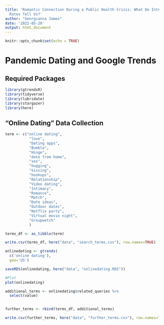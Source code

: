 ```yaml
---
title: 'Romantic Connection During a Public Health Crisis: What Do Internet-Search
  Rates Tell Us?'
author: "Georgianna James"
date: '2022-05-20'
output: html_document
---
```


```r
knitr::opts_chunk$set(echo = TRUE)
```

# Pandemic Dating and Google Trends


## Required Packages 

```r
library(gtrendsR)
library(tidyverse)
library(lubridate)
library(stargazer)
library(here)

```

## "Online Dating" Data Collection

```r
term <- c("online dating", 
           "love", 
           "Dating apps",
           "Bumble", 
           "Hinge",
           "date from home",
           "sex",
           "hugging",
           "kissing",
           "hookups",
           "Relationship",
           "Video dating",
           "Intimacy",
           "Romance",
           "Match",
           "Date ideas",
           "Outdoor dates",
           "Netflix party", 
           "Virtual movie night",
           "Groupwatch"
           )

terms_df <- as_tibble(term)

write.csv(terms_df, here("data", "search_terms.csv"), row.names=TRUE)


```


```r
onlinedating <- gtrends(
  c('online dating'),
  geo='US')

saveRDS(onlinedating, here("data", "onlinedating.RDS"))

#Plot
plot(onlinedating)

```
```r
additional_terms <- onlinedating$related_queries %>% 
  select(value)
  

further_terms <- rbind(terms_df, additional_terms)

write.csv(further_terms, here("data", "further_terms.csv"), row.names=TRUE)
```




